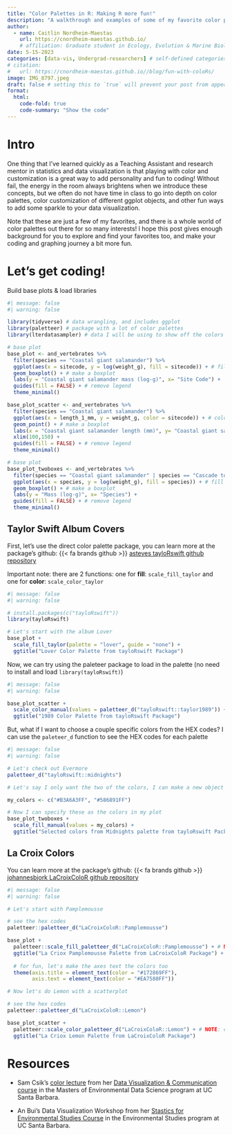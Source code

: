 ```yaml
---
title: "Color Palettes in R: Making R more fun!"
description: "A walkthrough and examples of some of my favorite color palettes and customizing colors in ggplot graphs in R"
author:
  - name: Caitlin Nordheim-Maestas
    url: https://cnordheim-maestas.github.io/
    # affiliation: Graduate student in Ecology, Evolution & Marine Biology Department at University of California, Santa Barbara
date: 5-15-2023
categories: [data-vis, Undergrad-researchers] # self-defined categories
# citation: 
#   url: https://cnordheim-maestas.github.io//blog/fun-with-coloRs/ 
image: IMG_8797.jpeg
draft: false # setting this to `true` will prevent your post from appearing on your listing page until you're ready!
format:
  html:
    code-fold: true
    code-summary: "Show the code"
---
```


# Intro

One thing that I've learned quickly as a Teaching Assistant and research mentor in statistics and data visualization is that playing with color and customization is a great way to add personality and fun to coding! Without fail, the energy in the room always brightens when we introduce these concepts, but we often do not have time in class to go into depth on color palettes, color customization of different ggplot objects, and other fun ways to add some sparkle to your data visualization.

Note that these are just a few of my favorites, and there is a whole world of color palettes out there for so many interests! I hope this post gives enough background for you to explore and find your favorites too, and make your coding and graphing journey a bit more fun.

# Let's get coding!

Build base plots & load libraries

```r
#| message: false
#| warning: false

library(tidyverse) # data wrangling, and includes ggplot
library(paletteer) # package with a lot of color palettes
library(lterdatasampler) # data I will be using to show off the colors

# base plot
base_plot <- and_vertebrates %>%
  filter(species == "Coastal giant salamander") %>% 
  ggplot(aes(x = sitecode, y = log(weight_g), fill = sitecode)) + # fill the boxes by the variable station
  geom_boxplot() + # make a boxplot
  labs(y = "Coastal giant salamander mass (log-g)", x= "Site Code") +
  guides(fill = FALSE) + # remove legend
  theme_minimal() 

base_plot_scatter <- and_vertebrates %>%
  filter(species == "Coastal giant salamander") %>% 
  ggplot(aes(x = length_1_mm, y = weight_g, color = sitecode)) + # color by the variable station
  geom_point() + # make a boxplot
  labs(x = "Coastal giant salamander length (mm)", y= "Coastal giant salamander mass (g)") +
  xlim(100,150) +
  guides(fill = FALSE) + # remove legend
  theme_minimal() 

# base plot
base_plot_twoboxes <- and_vertebrates %>%
  filter(species == "Coastal giant salamander" | species == "Cascade torrent salamander") %>% 
  ggplot(aes(x = species, y = log(weight_g), fill = species)) + # fill the boxes by the variable station
  geom_boxplot() + # make a boxplot
  labs(y = "Mass (log-g)", x= "Species") +
  guides(fill = FALSE) + # remove legend
  theme_minimal() 

```

## Taylor Swift Album Covers

First, let's use the direct color palette package, you can learn more at the package's github:
{{< fa brands github >}} [asteves tayloRswift github repository](https://github.com/asteves/tayloRswift)

Important note: there are 2 functions: one for **fill**: `scale_fill_taylor` and one for **color**: `scale_color_taylor`

```r
#| message: false
#| warning: false

# install.packages(c("tayloRswift"))
library(tayloRswift) 

# Let's start with the album Lover
base_plot +
  scale_fill_taylor(palette = "lover", guide = "none") +
  ggtitle("Lover Color Palette from tayloRswift Package")
```

Now, we can try using the paleteer package to load in the palette (no need to install and load `library(tayloRswift)`)

```r
#| message: false
#| warning: false

base_plot_scatter +
  scale_color_manual(values = paletteer_d("tayloRswift::taylor1989")) +
  ggtitle("1989 Color Palette from tayloRswift Package")
```

But, what if I want to choose a couple specific colors from the HEX codes? I can use the `paleteer_d` function to see the HEX codes for each palette

```r
#| message: false
#| warning: false

# Let's check out Evermore
paletteer_d("tayloRswift::midnights")

# Let's say I only want the two of the colors, I can make a new object with the HEX codes output above

my_colors <- c("#B3A6A3FF", "#586891FF")

# Now I can specify these as the colors in my plot
base_plot_twoboxes +
  scale_fill_manual(values = my_colors) +
  ggtitle("Selected colors from Midnights palette from tayloRswift Package")
```

## La Croix Colors

You can learn more at the package's github: {{< fa brands github >}} [johannesbjork LaCroixColoR github repository](https://github.com/johannesbjork/LaCroixColoR)

```r
#| message: false
#| warning: false

# Let's start with Pamplemousse

# see the hex codes
paletteer::paletteer_d("LaCroixColoR::Pamplemousse")

base_plot +
  paletteer::scale_fill_paletteer_d("LaCroixColoR::Pamplemousse") + # NOTE: fill for the boxplot
  ggtitle("La Criox Pamplemousse Palette from LaCroixColoR Package") +
  
  # for fun, let's make the axes text the colors too
  theme(axis.title = element_text(color = "#172869FF"),
        axis.text = element_text(color = "#EA7580FF"))

# Now let's do Lemon with a scatterplot

# see the hex codes
paletteer::paletteer_d("LaCroixColoR::Lemon") 

base_plot_scatter +
  paletteer::scale_color_paletteer_d("LaCroixColoR::Lemon") + # NOTE: color for the points
  ggtitle("La Criox Lemon Palette from LaCroixColoR Package")

```


# Resources

-   Sam Csik's [color lecture](https://samanthacsik.github.io/EDS-240-data-viz/course-materials/week5.html) from her [Data Visualization & Communication course](https://samanthacsik.github.io/courses/eds-240-data-viz/) in the Masters of Environmental Data Science program at UC Santa Barbara.

-   An Bui's Data Visualization Workshop from her [Stastics for Environmental Studies Course](https://an-bui.com/teaching/02_envs-193ds/) in the Environmental Studies program at UC Santa Barbara.



